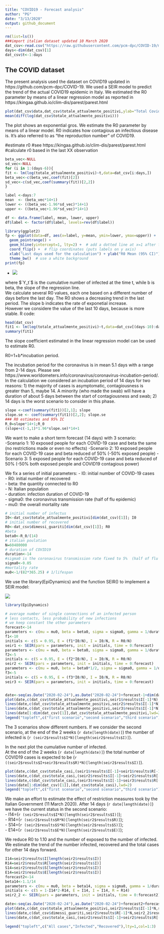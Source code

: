 ```yaml
---
title: "COVID19 - Forecast analysis"
author: "PG"
date: "3/13/2020"
output: github_document
---
```


```r
rm(list=ls())
###import italian dataset updated 10 March 2020
dat_csv<-read.csv("https://raw.githubusercontent.com/pcm-dpc/COVID-19/master/dati-andamento-nazionale/dpc-covid19-ita-andamento-nazionale.csv",header=T)
days<-dim(dat_csv)[1]
dat_csv$t<-1:days

```

## The COVID dataset

The present analysis used the dataset on COVID19 updated in https://github.com/pcm-dpc/COVID-19.
We used a SEIR model to predict the trend of the actual COVID19 epidemic in Italy.
We estimated the R0 parameter by means of a linear regression model as reported in https://kingaa.github.io/clim-dis/parest/parest.html


```r
plot(dat_csv$data,dat_csv$totale_attualmente_positivi,ylab="Total Covid cases",xlab="Date")
mean(diff(log(dat_csv$totale_attualmente_positivi)))
```
The plot shows an exponential gros. We estimate the R0 parameter by means of a linear model. R0 indicates how contagious an infectious disease is. It's also referred to as "the reproduction number" of COVID19.

#estimate r0
#see https://kingaa.github.io/clim-dis/parest/parest.html
#calculate r0 based in the last XX observation 
```r
beta_vec<-NULL
sd_vec<-NULL
for (i in 1:(days-6)){
fit <- lm(log(totale_attualmente_positivi)~t,data=dat_csv[i:days,])
beta_vec<-c(beta_vec,coef(fit)[2])
sd_vec<-c(sd_vec,coef(summary(fit))[2,2])
}

label <-days:7
mean  <- (beta_vec*14+1)
lower <- ((beta_vec-1.96*sd_vec)*14+1)
upper <- ((beta_vec+1.96*sd_vec)*14+1)

df <- data.frame(label, mean, lower, upper)
df$label <- factor(df$label, levels=rev(df$label))

library(ggplot2)
fp <- ggplot(data=df, aes(x=label, y=mean, ymin=lower, ymax=upper)) +
  geom_pointrange() + 
  geom_hline(yintercept=1, lty=2) +  # add a dotted line at x=1 after flip
  coord_flip() +  # flip coordinates (puts labels on y axis)
  xlab("Last days used for the calculation") + ylab("R0 Mean (95% CI)") +
  theme_bw()  # use a white background
print(fp)
```




- <img src="https://latex.codecogs.com/gif.latex?log(Y_t) = a + b*t + e_t" />



where $`Y_t`$ is the cumulative number of infected at the time t, while b is beta, the slope of the regression line.  
We calculate several R0 values, each one based on a different number of days before the last day. 
The R0 shows a decreasing trend in the last period. The slope b indicates the rate of exponetial increase.  
However we considere the value of the last 10 days, because is more stable.
R code:  
```r
head(dat_csv)
fit1 <- lm(log(totale_attualmente_positivi)~t,data=dat_csv[(days-10):days,])
summary(fit1)
```

The slope coefficient estimated in the linear regression model can be used to estimate R0.  

R0=1+b*incubation period.  

The incubation period for the coronavirus is in mean 5.1 days with a range from 2-14 days.
Please see https://www.worldometers.info/coronavirus/coronavirus-incubation-period/.
In the calculation we considered an incubation period of 14 days for two reasons: 1) the majority of cases is asymptomatic, contagiousness is greater than 5, maybe 14. A minority (who made the swab) will have a duration of about 5 days between the start of contagiousness and swab; 2) 14 days is the worst scenario to consider in this phase.
```r
slope <-coef(summary(fit1))[2,1]; slope
slope.se <- coef(summary(fit1))[2,2]; slope.se
### R0 estimates and 95% IC 
R_0=slope*14+1;R_0
(slope+c(-1,1)*1.96*slope.se)*14+1
```
We want to make a short term forecast (14 days) with 3 scenario:  
-Scenario 1: 10 exposed people for each COVID-19 case and beta the same (no restrictions made or even no effects)
-Scenario 2: 10 exposed people for each COVID-19 case and beta reduced of 50% (-50% exposed people)
-Scenario 3: 5 exposed people for each COVID-19 case and beta reduced of 50%  (-50% both exposed people and COVID19 contagious power)

We fix a series of initial parameters:
- I0: initial number of COVID-19 cases  
- R0: initial number of recovered  
- beta: the quantity connected to R0  
- N: Italian population   
- duration: infection duration of COVID-19   
- sigma0: the coronavirus transmission rate (half of flu epidemic)  
- mu0: the overall mortality rate  


```r
# initial number of infectus
I0<-dat_csv$totale_attualmente_positivi[dim(dat_csv)[1]]; I0
# initial number of recovered
R0<-dat_csv$dimessi_guariti[dim(dat_csv)[1]]; R0
#beta 
beta0<-R_0/(14)
# italian poulation
N=60480000
# duration of COVID19 
duration<-14
#sigma0 is the coronavirus transmission rate fixed to 5%  (half of flu epidemic)
sigma0<-0.05
#mortality rate 
mu0<-1/(82*365.25) # 1/lifespan
```
We use the library(EpiDynamics) and the function SEIR() to implement a SEIR model:  

<img src="http://www.public.asu.edu/~hnesse/classes/seireqn.png"/>  


```r
library(EpiDynamics)

# average number of single connections of an infected person
# less contacts, less probability of new infections
# we keep constant the other parameters
forecast<-14
parameters <- c(mu = mu0, beta = beta0, sigma = sigma0, gamma = 1/duration)
f1<-10
initials <- c(S = 0.95, E = (f1*I0/N), I = I0/N, R = R0/N)
seir1 <- SEIR(pars = parameters, init = initials, time = 0:forecast)
parameters <- c(mu = mu0, beta = beta0, sigma = sigma0, gamma = 1/duration)
f2<-5
initials <- c(S = 0.95, E = (f2*I0/N), I = I0/N, R = R0/N)
seir2 <- SEIR(pars = parameters, init = initials, time = 0:forecast)
parameters <- c(mu = mu0, beta = beta0*1/2, sigma = sigma0, gamma = 1/duration)
f3<-5
initials <- c(S = 0.95, E = (f3*I0/N), I = I0/N, R = R0/N)
seir3 <- SEIR(pars = parameters, init = initials, time = 0:forecast)


date<-seq(as.Date("2020-02-24"),as.Date("2020-02-24")+forecast-1+dim(dat_csv)[1],1)
plot(date,c(dat_csv$totale_attualmente_positivi,seir1$results$I[-1]*N),type="l",ylab="Cases",xlab="time",main="Infected")
lines(date,c(dat_csv$totale_attualmente_positivi,seir2$results$I[-1]*N),col=2)
lines(date,c(dat_csv$totale_attualmente_positivi,seir3$results$I[-1]*N),col=3)
lines(date[1:dim(dat_csv)[1]],dat_csv$totale_attualmente_positivi,lwd=2)
legend("topleft",c("first scenario","second scenario","third scenario"),lty=1,col=1:3)
```  

The 3 scenarios show different numbers. 
If we consider the second scenario, at the end of the 2 weeks (`r date[length(date)]`) the number of infected is  (`r (seir2$results$I*N)[length(seir2$results$I)]`).  

In the next plot the cumulative number of infected.  
At the end of the 2 weeks (`r date[length(date)]`) the total number of COVID19 cases is expected to be  (`r ((seir2$results$I+seir3$results$R)*N)[length(seir2$results$I)]`).  

```r

plot(date,c(dat_csv$totale_casi,(seir1$results$I[-1]+seir1$results$R[-1])*N),type="l",ylab="Cases",xlab="time",main="Cumulative Infected")
lines(date,c(dat_csv$totale_casi,(seir2$results$I[-1]+seir2$results$R[-1])*N),col=2)
lines(date,c(dat_csv$totale_casi,(seir3$results$I[-1]+seir3$results$R[-1])*N),col=3)
lines(date[1:dim(dat_csv)[1]],(dat_csv$totale_casi),lwd=2)
legend("topleft",c("first scenario","second scenario","third scenario"),lty=1,col=1:3)
```

We make an effort to estimate the effect of restriction measures took by the Italian Government (11 March 2020). 
After 14 days  (`r date[length(date)]`) we have the current status in the second scenario:  
- I14=(`r (seir2$results$I*N)[length(seir2$results$I)]`);  
- R14=(`r (seir2$results$R*N)[length(seir2$results$R)]`);  
- S14=(`r (seir2$results$S*N)[length(seir2$results$S)]`);  
- E14=(`r (seir2$results$E*N)[length(seir2$results$E)]`);  

We reduce R0 to 1.10 and the number of exposed to the number of infected.
We estimate the trend of the number infected, recovered and the total cases for other 14 days forward.

```r
I14=seir2$results$I[length(seir2$results$I)]
R14=seir2$results$R[length(seir2$results$I)]
S14=seir2$results$S[length(seir2$results$I)]
E14=seir2$results$E[length(seir2$results$I)]
forecast2<-14
beta14<-1.1/14
parameters <- c(mu = mu0, beta = beta14, sigma = sigma0, gamma = 1/duration)
initials <- c(S = 1-I14*2-R14, E = I14, I = I14, R = R14)
seir2_2 <- SEIR(pars = parameters, init = initials, time = 0:forecast2)

date<-seq(as.Date("2020-02-24"),as.Date("2020-02-24")+forecast2+forecast-1+dim(dat_csv)[1],1)
plot(date,c(dat_csv$totale_attualmente_positivi,seir2$results$I[-1]*N,seir2_2$results$I[-1]*N),type="l",ylab="Cases",xlab="time",ylim=c(0,((seir2_2$results$I+seir2_2$results$R[-1])*N)[forecast2]),col=2)
lines(date,c(dat_csv$dimessi_guariti,seir2$results$R[-1]*N,seir2_2$results$R[-1]*N),col=3)
lines(date,c(dat_csv$totale_casi,(seir2$results$I[-1]+seir2$results$R[-1])*N,c(seir2_2$results$I[-1]+seir2_2$results$R[-1])*N),col=1)

legend("topleft",c("All cases","Infected","Recovered"),lty=1,col=1:3)
```
